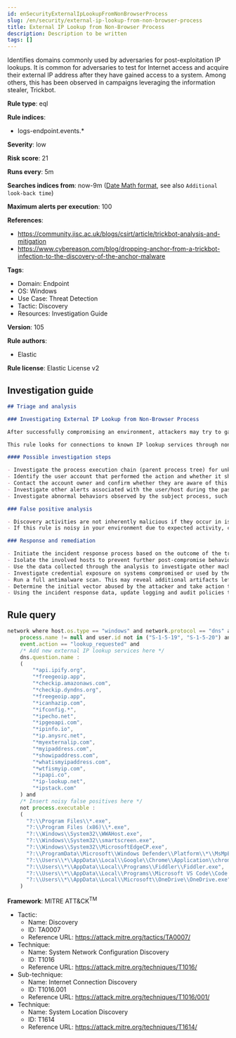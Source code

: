 ```yaml
---
id: enSecurityExternalIpLookupFromNonBrowserProcess
slug: /en/security/external-ip-lookup-from-non-browser-process
title: External IP Lookup from Non-Browser Process
description: Description to be written
tags: []
---
```


<div id="external-ip-lookup-from-non-browser-process"></div>

Identifies domains commonly used by adversaries for post-exploitation IP lookups. It is common for adversaries to test for Internet access and acquire their external IP address after they have gained access to a system. Among others, this has been observed in campaigns leveraging the information stealer, Trickbot.

**Rule type**: eql

**Rule indices**: 

* logs-endpoint.events.*

**Severity**: low

**Risk score**: 21

**Runs every**: 5m

**Searches indices from**: now-9m ([Date Math format](((ref))/common-options.html#date-math), see also <DocLink id="enSecurityRulesUiCreate" section="set-the-rules-schedule">`Additional look-back time`</DocLink>)

**Maximum alerts per execution**: 100

**References**: 

* https://community.jisc.ac.uk/blogs/csirt/article/trickbot-analysis-and-mitigation
* https://www.cybereason.com/blog/dropping-anchor-from-a-trickbot-infection-to-the-discovery-of-the-anchor-malware

**Tags**: 

* Domain: Endpoint
* OS: Windows
* Use Case: Threat Detection
* Tactic: Discovery
* Resources: Investigation Guide

**Version**: 105

**Rule authors**: 

* Elastic

**Rule license**: Elastic License v2

## Investigation guide

```markdown
## Triage and analysis

### Investigating External IP Lookup from Non-Browser Process

After successfully compromising an environment, attackers may try to gain situational awareness to plan their next steps. This can happen by running commands to enumerate network resources, users, connections, files, and installed security software.

This rule looks for connections to known IP lookup services through non-browser processes or non-installed programs. Using only the IP address of the compromised system, attackers can obtain valuable information such as the system's geographic location, the company that owns the IP, whether the system is cloud-hosted, and more.

#### Possible investigation steps

- Investigate the process execution chain (parent process tree) for unknown processes. Examine their executable files for prevalence, whether they are located in expected locations, and if they are signed with valid digital signatures.
- Identify the user account that performed the action and whether it should perform this kind of action.
- Contact the account owner and confirm whether they are aware of this activity.
- Investigate other alerts associated with the user/host during the past 48 hours.
- Investigate abnormal behaviors observed by the subject process, such as network connections, registry or file modifications, and any spawned child processes.

### False positive analysis

- Discovery activities are not inherently malicious if they occur in isolation. As long as the analyst did not identify suspicious activity related to the user or host, such alerts can be dismissed.
- If this rule is noisy in your environment due to expected activity, consider adding exceptions — preferably with a combination of user and command line conditions.

### Response and remediation

- Initiate the incident response process based on the outcome of the triage.
- Isolate the involved hosts to prevent further post-compromise behavior.
- Use the data collected through the analysis to investigate other machines affected in the environment.
- Investigate credential exposure on systems compromised or used by the attacker to ensure all compromised accounts are identified. Reset passwords for these accounts and other potentially compromised credentials, such as email, business systems, and web services.
- Run a full antimalware scan. This may reveal additional artifacts left in the system, persistence mechanisms, and malware components.
- Determine the initial vector abused by the attacker and take action to prevent reinfection via the same vector.
- Using the incident response data, update logging and audit policies to improve the mean time to detect (MTTD) and the mean time to respond (MTTR).

```

## Rule query

```js
network where host.os.type == "windows" and network.protocol == "dns" and
    process.name != null and user.id not in ("S-1-5-19", "S-1-5-20") and
    event.action == "lookup_requested" and
    /* Add new external IP lookup services here */
    dns.question.name :
    (
        "*api.ipify.org",
        "*freegeoip.app",
        "*checkip.amazonaws.com",
        "*checkip.dyndns.org",
        "*freegeoip.app",
        "*icanhazip.com",
        "*ifconfig.*",
        "*ipecho.net",
        "*ipgeoapi.com",
        "*ipinfo.io",
        "*ip.anysrc.net",
        "*myexternalip.com",
        "*myipaddress.com",
        "*showipaddress.com",
        "*whatismyipaddress.com",
        "*wtfismyip.com",
        "*ipapi.co",
        "*ip-lookup.net",
        "*ipstack.com"
    ) and
    /* Insert noisy false positives here */
    not process.executable :
    (
      "?:\\Program Files\\*.exe",
      "?:\\Program Files (x86)\\*.exe",
      "?:\\Windows\\System32\\WWAHost.exe",
      "?:\\Windows\\System32\\smartscreen.exe",
      "?:\\Windows\\System32\\MicrosoftEdgeCP.exe",
      "?:\\ProgramData\\Microsoft\\Windows Defender\\Platform\\*\\MsMpEng.exe",
      "?:\\Users\\*\\AppData\\Local\\Google\\Chrome\\Application\\chrome.exe",
      "?:\\Users\\*\\AppData\\Local\\Programs\\Fiddler\\Fiddler.exe",
      "?:\\Users\\*\\AppData\\Local\\Programs\\Microsoft VS Code\\Code.exe",
      "?:\\Users\\*\\AppData\\Local\\Microsoft\\OneDrive\\OneDrive.exe"
    )

```

**Framework**: MITRE ATT&CK<sup>TM</sup>

* Tactic:
    * Name: Discovery
    * ID: TA0007
    * Reference URL: https://attack.mitre.org/tactics/TA0007/
* Technique:
    * Name: System Network Configuration Discovery
    * ID: T1016
    * Reference URL: https://attack.mitre.org/techniques/T1016/
* Sub-technique:
    * Name: Internet Connection Discovery
    * ID: T1016.001
    * Reference URL: https://attack.mitre.org/techniques/T1016/001/
* Technique:
    * Name: System Location Discovery
    * ID: T1614
    * Reference URL: https://attack.mitre.org/techniques/T1614/

